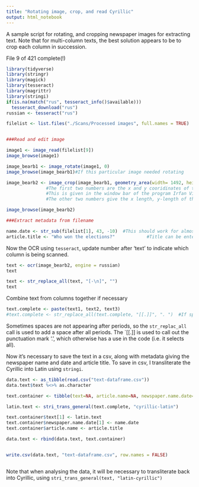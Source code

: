 ```yaml
---
title: "Rotating image, crop, and read Cyrillic"
output: html_notebook
---
```

A sample script for rotating, and cropping newspaper images for extracting text.  Note that for multi-column texts, the best solution appears to be to crop each column in succession.

File 9 of 421 complete(!)

```r
library(tidyverse)
library(stringr)
library(magick)
library(tesseract)
library(magrittr)
library(stringi)
if(is.na(match("rus", tesseract_info()$available)))
  tesseract_download("rus")
russian <- tesseract("rus")
```


```r


filelist <- list.files("./Scans/Processed images", full.names = TRUE)


###Read and edit image

image1 <- image_read(filelist[9])
image_browse(image1)

image_bearb1 <- image_rotate(image1, 0)
image_browse(image_bearb1)#If this particular image needed rotating

image_bearb2 <- image_crop(image_bearb1, geometry_area(width= 1492, height= 2942, x_off = 356, y_off = 342)) #This syntax is quite unclear, but it works like this
               #The first two numbers are the x and y cooridinates of the top left pixel of the cropped area
               #This is given in the window bar of the program Irfan Viewer
               #The other two numbers give the x length, y-length of the cropped area

image_browse(image_bearb2)

###Extract metadata from filename

name.date <- str_sub(filelist[1], 43, -10)  #This should work for almost all filenames
article.title <- "Who won the elections?"            #Title can be entered manually, or cropped and run through OCR

```

Now the OCR using `tesseract`, update number after 'text' to indicate which column is being scanned.

```r
text <- ocr(image_bearb2, engine = russian)
text

text <- str_replace_all(text, "[-\n]", "")
text
```

Combine text from columns together if necessary

```r
text.complete <- paste(text1, text2, text3)
#text.complete <- str_replace_all(text.complete, "[[.]]", ". ")  #If spaces after periods not showing up.
```
Sometimes spaces are not appearing after periods, so the `str_replac_all` call is used to add a space after all periods. The `[[.]] is used to call out the punctuation mark '.', which otherwise has a use in the code (i.e. it selects all).

Now it's necessary to save the text in a csv, along with metadata giving the newspaper name and date and article title. To save in csv, I transliterate the Cyrillic into Latin using `stringi`.

```r
data.text <- as_tibble(read.csv("text-dataframe.csv"))
data.text$text %<>% as.character

text.container <- tibble(text=NA, article.name=NA, newspaper.name.date=NA)

latin.text <- stri_trans_general(text.complete, "cyrillic-latin")

text.container$text[1] <- latin.text
text.container$newspaper.name.date[1] <- name.date
text.container$article.name <- article.title

data.text <- rbind(data.text, text.container)


write.csv(data.text, "text-dataframe.csv", row.names = FALSE)



```

Note that when analysing the data, it will be necessary to transliterate back into Cyrillic, using `stri_trans_general(text, "latin-cyrillic")`



